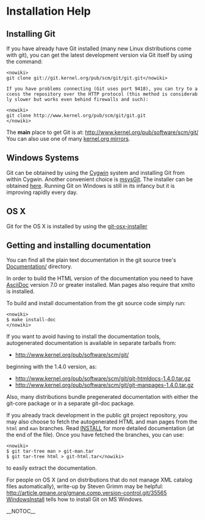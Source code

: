 = Installation Help =
== Installing Git ==
If you have already have Git installed (many new Linux distributions come with git), you can get the latest development version via Git itself by using the command:

<pre><nowiki>
git clone git://git.kernel.org/pub/scm/git/git.git</nowiki></pre>
 If you have problems connecting (Git uses port 9418), you can try to access the repository over the HTTP protocol (this method is considerably slower but works even behind firewalls and such):

<pre><nowiki>
git clone http://www.kernel.org/pub/scm/git/git.git
</nowiki></pre>
The <b>main</b> place to get Git is at: http://www.kernel.org/pub/software/scm/git/  You can also use one of many [http://www.kernel.org/mirrors/ kernel.org mirrors].

== Windows Systems ==
Git can be obtained by using the [http://www.cygwin.com/ Cygwin] system and installing Git from within Cygwin. Another convenient choice is [http://code.google.com/p/msysgit/ msysGit]. The installer can be obtained [http://code.google.com/p/msysgit/downloads/list here]. Running Git on Windows is still in its infancy but it is improving rapidly every day.

== OS X ==
Git for the OS X is installed by using the [javascript:void(0);/*1208042342776*/ git-osx-installer]

== Getting and installing documentation ==
You can find all the plain text documentation in the git source tree's [http://www.kernel.org/git/?p=git/git.git;a=tree;f=Documentation Documentation/] directory.

In order to build the HTML version of the documentation you need to have [[AsciiDoc]] version 7.0 or greater installed. Man pages also require that xmlto is installed.

To build and install documentation from the git source code simply run:

<pre><nowiki>
$ make install-doc
</nowiki></pre>
If you want to avoid having to install the documentation tools, autogenerated documentation is available in separate tarballs from:

* http://www.kernel.org/pub/software/scm/git/
beginning with the 1.4.0 version, as:

* http://www.kernel.org/pub/software/scm/git/git-htmldocs-1.4.0.tar.gz
* http://www.kernel.org/pub/software/scm/git/git-manpages-1.4.0.tar.gz
Also, many distributions bundle pregenerated documentation with either the git-core package or in a separate git-doc package.

If you already track development in the public git project repository, you may also choose to fetch the autogenerated HTML and man pages from the <code><nowiki>html</nowiki></code> and <code><nowiki>man</nowiki></code> branches. Read [http://www.kernel.org/git/?p=git/git.git;a=blob;hb=HEAD;f=INSTALL INSTALL] for more detailed documentation (at the end of the file). Once you have fetched the branches, you can use:

<pre><nowiki>
$ git tar-tree man > git-man.tar
$ git tar-tree html > git-html.tar</nowiki></pre>
to easily extract the documentation.

For people on OS X (and on distributions that do not manage XML catalog files automatically), write-up by Steven Grimm may be helpful: http://article.gmane.org/gmane.comp.version-control.git/35565 [[WindowsInstall]] tells how to install Git on MS Windows.

__NOTOC__